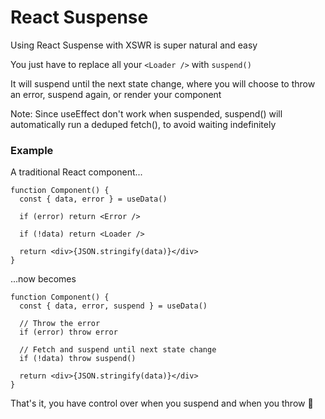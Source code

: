 # React Suspense

Using React Suspense with XSWR is super natural and easy

You just have to replace all your `<Loader />` with `suspend()`

It will suspend until the next state change, where you will choose to throw an error, suspend again, or render your component

Note: Since useEffect don't work when suspended, suspend() will automatically run a deduped fetch(), to avoid waiting indefinitely

### Example

A traditional React component...

```tsx
function Component() {
  const { data, error } = useData()

  if (error) return <Error />

  if (!data) return <Loader />

  return <div>{JSON.stringify(data)}</div>
}
```

...now becomes

```tsx
function Component() {
  const { data, error, suspend } = useData()

  // Throw the error
  if (error) throw error

  // Fetch and suspend until next state change
  if (!data) throw suspend()

  return <div>{JSON.stringify(data)}</div>
}
```

That's it, you have control over when you suspend and when you throw 🚀
